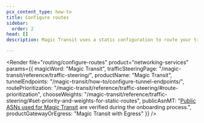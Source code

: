 ```yaml
---
pcx_content_type: how-to
title: Configure routes
sidebar:
  order: 2
head: []
description: Magic Transit uses a static configuration to route your traffic through anycast tunnels from Cloudflare's global network to your locations. If you are connected through Direct CNI you also have access to BGP peering. Learn how to configure routing.

---
```



<Render
	file="routing/configure-routes"
	product="networking-services"
	params={{
		magicWord: "Magic Transit",
		trafficSteeringPage: "/magic-transit/reference/traffic-steering/",
		productName: "Magic Transit",
		tunnelEndpoints: "/magic-transit/how-to/configure-tunnel-endpoints/",
		routePrioritization: "/magic-transit/reference/traffic-steering/#route-prioritization",
		chooseWeights: "/magic-transit/reference/traffic-steering/#set-priority-and-weights-for-static-routes",
		publicAsnMT: "[Public ASNs used for Magic Transit](/magic-transit/how-to/advertise-prefixes/#cloudflare-asn-vs-your-own-asn) are verified during the onboarding process.",
		productGatewayOrEgress: "Magic Transit with Egress"
	}}
/>